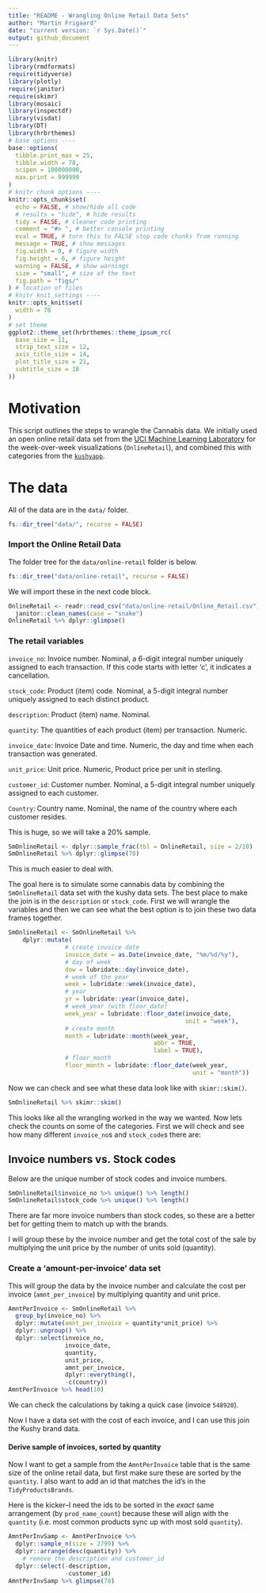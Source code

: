 ```yaml
---
title: "README - Wrangling Online Retail Data Sets"
author: "Martin Frigaard"
date: "current version: `r Sys.Date()`"
output: github_document
---
```



```r
library(knitr)
library(rmdformats)
require(tidyverse)
library(plotly)
require(janitor)
require(skimr)
library(mosaic)
library(inspectdf)
library(visdat)
library(DT)
library(hrbrthemes)
# base options ----
base::options(
  tibble.print_max = 25,
  tibble.width = 78,
  scipen = 100000000,
  max.print = 999999
)
# knitr chunk options ----
knitr::opts_chunk$set(
  echo = FALSE, # show/hide all code
  # results = "hide", # hide results
  tidy = FALSE, # cleaner code printing
  comment = "#> ", # better console printing
  eval = TRUE, # turn this to FALSE stop code chunks from running
  message = TRUE, # show messages
  fig.width = 9, # figure width
  fig.height = 6, # figure height
  warning = FALSE, # show warnings
  size = "small", # size of the text
  fig.path = "figs/"
) # location of files
# knitr knit settings ----
knitr::opts_knit$set(
  width = 78
)
# set theme
ggplot2::theme_set(hrbrthemes::theme_ipsum_rc(
  base_size = 11,
  strip_text_size = 12,
  axis_title_size = 14,
  plot_title_size = 21,
  subtitle_size = 18
))
```

# Motivation

This script outlines the steps to wrangle the Cannabis data. We initially used an open online retail data set from the [UCI Machine Learning Laboratory](https://archive.ics.uci.edu/ml/datasets/online+retail) for the week-over-week visualizations (`OnlineRetail`), and combined this with categories from the [`kushyapp`](https://github.com/kushyapp/cannabis-dataset).

# The data 

All of the data are in the `data/` folder. 

```r
fs::dir_tree("data/", recurse = FALSE)
```

### Import the Online Retail Data

The folder tree for the `data/online-retail` folder is below. 

```r
fs::dir_tree("data/online-retail", recurse = FALSE)
```

We will import these in the next code block. 

```r
OnlineRetail <- readr::read_csv("data/online-retail/Online_Retail.csv") %>% 
  janitor::clean_names(case = "snake")
OnlineRetail %>% dplyr::glimpse()
```

### The retail variables

`invoice_no`: Invoice number. Nominal, a 6-digit integral number uniquely assigned to each transaction. If this code starts with letter 'c', it indicates a cancellation.

`stock_code`: Product (item) code. Nominal, a 5-digit integral number uniquely assigned to each distinct product.

`description`: Product (item) name. Nominal.

`quantity`: The quantities of each product (item) per transaction. Numeric.

`invoice_date`: Invoice Date and time. Numeric, the day and time when each transaction was generated.

`unit_price`: Unit price. Numeric, Product price per unit in sterling.

`customer_id`: Customer number. Nominal, a 5-digit integral number uniquely assigned to each customer.

`Country`: Country name. Nominal, the name of the country where each customer resides.

This is huge, so we will take a 20% sample. 

```r
SmOnlineRetail <- dplyr::sample_frac(tbl = OnlineRetail, size = 2/10)
SmOnlineRetail %>% dplyr::glimpse(78)
```

This is much easier to deal with.

The goal here is to simulate some cannabis data by combining the `SmOnlineRetail` data set with the kushy data sets. The best place to make the join is in the `description` or `stock_code`. First we will wrangle the variables and then we can see what the best option is to join these two data frames together. 

```r
SmOnlineRetail <- SmOnlineRetail %>% 
    dplyr::mutate(
                # create invoice date
                invoice_date = as.Date(invoice_date, "%m/%d/%y"),
                # day of week
                dow = lubridate::day(invoice_date), 
                # week of the year
                week = lubridate::week(invoice_date),
                # year 
                yr = lubridate::year(invoice_date), 
                # week_year (with floor_date)
                week_year = lubridate::floor_date(invoice_date, 
                                                  unit = "week"),
                # create month
                month = lubridate::month(week_year, 
                                         abbr = TRUE, 
                                         label = TRUE),
                # floor_month
                floor_month = lubridate::floor_date(week_year, 
                                                    unit = "month"))
```

Now we can check and see what these data look like with `skimr::skim()`.

```r
SmOnlineRetail %>% skimr::skim()
```

This looks like all the wrangling worked in the way we wanted. Now lets check the counts on some of the categories. First we will check and see how many different `invoice_no`s and `stock_code`s there are:

## Invoice numbers vs. Stock codes

Below are the unique number of stock codes and invoice numbers. 

```r
SmOnlineRetail$invoice_no %>% unique() %>% length()
SmOnlineRetail$stock_code %>% unique() %>% length()
```

There are far more invoice numbers than stock codes, so these are a better bet for getting them to match up with the brands. 

I will group these by the invoice number and get the total cost of the sale by multiplying the unit price by the number of units sold (quantity).

### Create a 'amount-per-invoice' data set

This will group the data by the invoice number and calculate the cost per invoice (`amnt_per_invoice`) by multiplying quantity and unit price. 

```r
AmntPerInvoice <- SmOnlineRetail %>% 
  group_by(invoice_no) %>% 
  dplyr::mutate(amnt_per_invoice = quantity*unit_price) %>% 
  dplyr::ungroup() %>% 
  dplyr::select(invoice_no, 
                invoice_date,
                quantity, 
                unit_price, 
                amnt_per_invoice,
                dplyr::everything(),
                -c(country))
AmntPerInvoice %>% head(10)
```

We can check the calculations by taking a quick case (invoice `548920`). 

Now I have a data set with the cost of each invoice, and I can use this join the Kushy brand data. 


#### Derive sample of invoices, sorted by quantity

Now I want to get a sample from the `AmntPerInvoice` table that is the same size of the online retail data, but first make sure these are sorted by the `quantity`. I also want to add an id that matches the id's in the `TidyProductsBrands`.

Here is the kicker--I need the ids to be sorted in the *exact* same arrangement (by `prod_name_count`) because these will align with the `quantity` (i.e. most common products sync up with most sold `quantity`).

```r
AmntPerInvSamp <- AmntPerInvoice %>% 
  dplyr::sample_n(size = 2799) %>% 
  dplyr::arrange(desc(quantity)) %>% 
    # remove the description and customer_id
  dplyr::select(-description, 
                -customer_id)
AmntPerInvSamp %>% glimpse(78)
```
